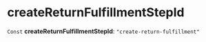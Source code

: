 
# createReturnFulfillmentStepId

 `Const` **createReturnFulfillmentStepId**: `"create-return-fulfillment"`
